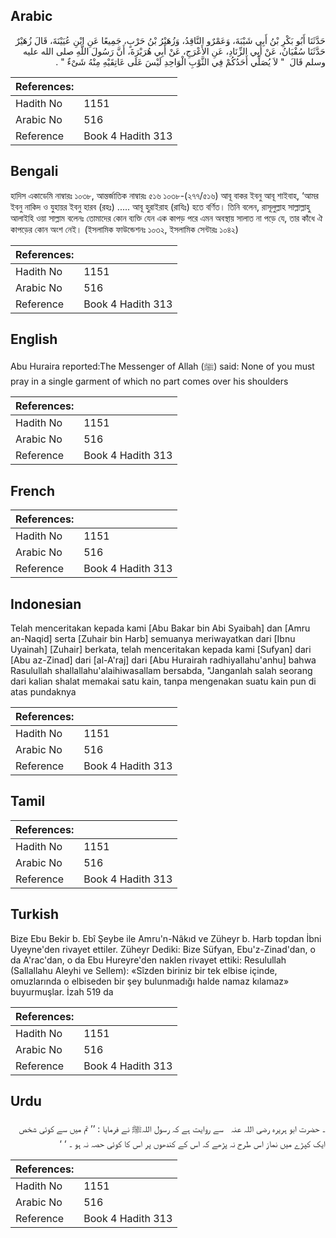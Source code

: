 ## Arabic


<div dir="rtl" lang="ar" style={{fontSize:'larger',backgroundColor:'#f8f9fa',padding:20}}>
حَدَّثَنَا أَبُو بَكْرِ بْنُ أَبِي شَيْبَةَ، وَعَمْرٌو النَّاقِدُ، وَزُهَيْرُ بْنُ حَرْبٍ، جَمِيعًا عَنِ ابْنِ عُيَيْنَةَ، قَالَ زُهَيْرٌ حَدَّثَنَا سُفْيَانُ، عَنْ أَبِي الزِّنَادِ، عَنِ الأَعْرَجِ، عَنْ أَبِي هُرَيْرَةَ، أَنَّ رَسُولَ اللَّهِ صلى الله عليه وسلم قَالَ ‏ "‏ لاَ يُصَلِّي أَحَدُكُمْ فِي الثَّوْبِ الْوَاحِدِ لَيْسَ عَلَى عَاتِقَيْهِ مِنْهُ شَىْءٌ ‏"‏ ‏.‏
</div>
<div style={{backgroundColor:'#f8f9fa',padding:20, marginBottom: 10}}><table> <thead> <tr> <th>References:</th> <th></th> </tr> </thead> <tbody><tr><td>Hadith No</td><td>1151</td></tr><tr><td>Arabic No</td><td>516</td></tr><tr><td>Reference</td><td>Book 4 Hadith 313</td></tr></tbody></table></div>

## Bengali


<div dir="ltr" lang="bn" style={{fontSize:'larger',backgroundColor:'#f8f9fa',padding:20}}>
হাদিস একাডেমি নাম্বারঃ ১০৩৮, আন্তর্জাতিক নাম্বারঃ ৫১৬ ১০৩৮-(২৭৭/৫১৬) আবূ বাকর ইবনু আবূ শাইবাহ, ‘আমর ইবনু নাকিদ ও যুহায়র ইবনু হারব (রহঃ) ..... আবূ হুরাইরাহ (রাযিঃ) হতে বর্ণিত। তিনি বলেন, রাসূলুল্লাহ সাল্লাল্লাহু আলাইহি ওয়া সাল্লাম বলেনঃ তোমাদের কোন ব্যক্তি যেন এক কাপড় পরে এমন অবস্থায় সালাত না পড়ে যে, তার কাঁধে ঐ কাপড়ের কোন অংশ নেই। (ইসলামিক ফাউন্ডেশনঃ ১০৩২, ইসলামিক সেন্টারঃ ১০৪২)
</div>
<div style={{backgroundColor:'#f8f9fa',padding:20, marginBottom: 10}}><table> <thead> <tr> <th>References:</th> <th></th> </tr> </thead> <tbody><tr><td>Hadith No</td><td>1151</td></tr><tr><td>Arabic No</td><td>516</td></tr><tr><td>Reference</td><td>Book 4 Hadith 313</td></tr></tbody></table></div>

## English


<div dir="ltr" lang="en" style={{fontSize:'larger',backgroundColor:'#f8f9fa',padding:20}}>
Abu Huraira reported:The Messenger of Allah (ﷺ) said: None of you must pray in a single garment of which no part comes over his shoulders
</div>
<div style={{backgroundColor:'#f8f9fa',padding:20, marginBottom: 10}}><table> <thead> <tr> <th>References:</th> <th></th> </tr> </thead> <tbody><tr><td>Hadith No</td><td>1151</td></tr><tr><td>Arabic No</td><td>516</td></tr><tr><td>Reference</td><td>Book 4 Hadith 313</td></tr></tbody></table></div>

## French


<div dir="ltr" lang="fr" style={{fontSize:'larger',backgroundColor:'#f8f9fa',padding:20}}>

</div>
<div style={{backgroundColor:'#f8f9fa',padding:20, marginBottom: 10}}><table> <thead> <tr> <th>References:</th> <th></th> </tr> </thead> <tbody><tr><td>Hadith No</td><td>1151</td></tr><tr><td>Arabic No</td><td>516</td></tr><tr><td>Reference</td><td>Book 4 Hadith 313</td></tr></tbody></table></div>

## Indonesian


<div dir="ltr" lang="id" style={{fontSize:'larger',backgroundColor:'#f8f9fa',padding:20}}>
Telah menceritakan kepada kami [Abu Bakar bin Abi Syaibah] dan [Amru an-Naqid] serta [Zuhair bin Harb] semuanya meriwayatkan dari [Ibnu Uyainah] [Zuhair] berkata, telah menceritakan kepada kami [Sufyan] dari [Abu az-Zinad] dari [al-A'raj] dari [Abu Hurairah radhiyallahu'anhu] bahwa Rasulullah shallallahu'alaihiwasallam bersabda, "Janganlah salah seorang dari kalian shalat memakai satu kain, tanpa mengenakan suatu kain pun di atas pundaknya
</div>
<div style={{backgroundColor:'#f8f9fa',padding:20, marginBottom: 10}}><table> <thead> <tr> <th>References:</th> <th></th> </tr> </thead> <tbody><tr><td>Hadith No</td><td>1151</td></tr><tr><td>Arabic No</td><td>516</td></tr><tr><td>Reference</td><td>Book 4 Hadith 313</td></tr></tbody></table></div>

## Tamil


<div dir="ltr" lang="ta" style={{fontSize:'larger',backgroundColor:'#f8f9fa',padding:20}}>

</div>
<div style={{backgroundColor:'#f8f9fa',padding:20, marginBottom: 10}}><table> <thead> <tr> <th>References:</th> <th></th> </tr> </thead> <tbody><tr><td>Hadith No</td><td>1151</td></tr><tr><td>Arabic No</td><td>516</td></tr><tr><td>Reference</td><td>Book 4 Hadith 313</td></tr></tbody></table></div>

## Turkish


<div dir="ltr" lang="tr" style={{fontSize:'larger',backgroundColor:'#f8f9fa',padding:20}}>
Bize Ebu Bekir b. Ebî Şeybe ile Amru'n-Nâkıd ve Züheyr b. Harb topdan İbni Uyeyne'den rivayet ettiler. Züheyr Dediki: Bize Süfyan, Ebu'z-Zinad'dan, o da A'rac'dan, o da Ebu Hureyre'den naklen rivayet ettiki: Resulullah (Sallallahu Aleyhi ve Sellem): «Sîzden biriniz bir tek elbise içinde, omuzlarında o elbiseden bir şey bulunmadığı halde namaz kılamaz» buyurmuşlar. İzah 519 da
</div>
<div style={{backgroundColor:'#f8f9fa',padding:20, marginBottom: 10}}><table> <thead> <tr> <th>References:</th> <th></th> </tr> </thead> <tbody><tr><td>Hadith No</td><td>1151</td></tr><tr><td>Arabic No</td><td>516</td></tr><tr><td>Reference</td><td>Book 4 Hadith 313</td></tr></tbody></table></div>

## Urdu


<div dir="rtl" lang="ur" style={{fontSize:'larger',backgroundColor:'#f8f9fa',padding:20}}>
۔ حضرت ابو ہریرہ ‌رضی ‌اللہ ‌عنہ ‌ ‌ سے روایت ہے کہ رسول اللہﷺ نے فرمایا : ’’ تم میں سے کوئی شخص ایک کپڑے میں نماز اس طرح نہ پڑھے کہ اس کے کندھوں پر اس کا کوئی حصہ نہ ہو ۔ ‘ ‘
</div>
<div style={{backgroundColor:'#f8f9fa',padding:20, marginBottom: 10}}><table> <thead> <tr> <th>References:</th> <th></th> </tr> </thead> <tbody><tr><td>Hadith No</td><td>1151</td></tr><tr><td>Arabic No</td><td>516</td></tr><tr><td>Reference</td><td>Book 4 Hadith 313</td></tr></tbody></table></div>